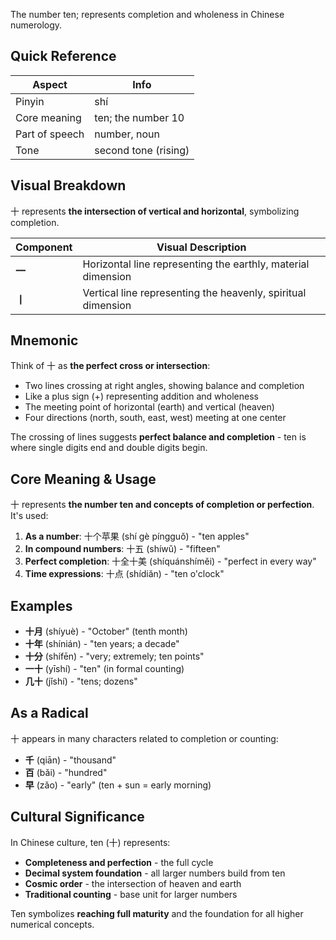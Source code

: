 The number ten; represents completion and wholeness in Chinese numerology.

## Quick Reference

| Aspect         | Info                 |
| -------------- | -------------------- |
| Pinyin         | shí                  |
| Core meaning   | ten; the number 10   |
| Part of speech | number, noun         |
| Tone           | second tone (rising) |

## Visual Breakdown

十 represents **the intersection of vertical and horizontal**, symbolizing completion.

| Component | Visual Description                                           |
| --------- | ------------------------------------------------------------ |
| **一**    | Horizontal line representing the earthly, material dimension |
| **丨**    | Vertical line representing the heavenly, spiritual dimension |

## Mnemonic

Think of 十 as **the perfect cross or intersection**:

- Two lines crossing at right angles, showing balance and completion
- Like a plus sign (+) representing addition and wholeness
- The meeting point of horizontal (earth) and vertical (heaven)
- Four directions (north, south, east, west) meeting at one center

The crossing of lines suggests **perfect balance and completion** - ten is where single digits end
and double digits begin.

## Core Meaning & Usage

十 represents **the number ten and concepts of completion or perfection**. It's used:

1. **As a number**: 十个苹果 (shí gè píngguǒ) - "ten apples"
2. **In compound numbers**: 十五 (shíwǔ) - "fifteen"
3. **Perfect completion**: 十全十美 (shíquánshíměi) - "perfect in every way"
4. **Time expressions**: 十点 (shídiǎn) - "ten o'clock"

## Examples

- **十月** (shíyuè) - "October" (tenth month)
- **十年** (shínián) - "ten years; a decade"
- **十分** (shífēn) - "very; extremely; ten points"
- **一十** (yīshí) - "ten" (in formal counting)
- **几十** (jǐshí) - "tens; dozens"

## As a Radical

十 appears in many characters related to completion or counting:

- **千** (qiān) - "thousand"
- **百** (bǎi) - "hundred"
- **早** (zǎo) - "early" (ten + sun = early morning)

## Cultural Significance

In Chinese culture, ten (十) represents:

- **Completeness and perfection** - the full cycle
- **Decimal system foundation** - all larger numbers build from ten
- **Cosmic order** - the intersection of heaven and earth
- **Traditional counting** - base unit for larger numbers

Ten symbolizes **reaching full maturity** and the foundation for all higher numerical concepts.
